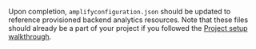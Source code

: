 Upon completion, `amplifyconfiguration.json` should be updated to reference provisioned backend analytics resources. Note that these files should already be a part of your project if you followed the [Project setup walkthrough](/[platform]/prev/start/project-setup/create-application/).
